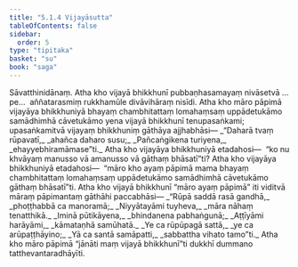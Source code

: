 ```yaml
---
title: "5.1.4 Vijayāsutta"
tableOfContents: false
sidebar:
  order: 5
type: "tipitaka"
basket: "su"
book: "saga"
---
```



<DynamicBreadcrumb />

<Division number="165" book="saga">

<Paragraph number="958" book="saga">
Sāvatthinidānaṃ. Atha kho vijayā bhikkhunī pubbaṇhasamayaṃ nivāsetvā …pe…  aññatarasmiṃ rukkhamūle divāvihāraṃ nisīdi. Atha kho māro pāpimā vijayāya bhikkhuniyā bhayaṃ chambhitattaṃ lomahaṃsaṃ uppādetukāmo samādhimhā cāvetukāmo yena vijayā bhikkhunī tenupasaṅkami; upasaṅkamitvā vijayaṃ bhikkhuniṃ gāthāya ajjhabhāsi—
</Paragraph>

<Paragraph number="959" type="verses" book="saga">
_“Daharā tvaṃ rūpavatī,_  
_ahañca daharo susu;_  
_Pañcaṅgikena turiyena,_  
_ehayyebhiramāmase”ti._  

</Paragraph>

<Paragraph number="960" book="saga">
Atha kho vijayāya bhikkhuniyā etadahosi—  “ko nu khvāyaṃ manusso vā amanusso vā gāthaṃ bhāsatī”ti? Atha kho vijayāya bhikkhuniyā etadahosi—  “māro kho ayaṃ pāpimā mama bhayaṃ chambhitattaṃ lomahaṃsaṃ uppādetukāmo samādhimhā cāvetukāmo gāthaṃ bhāsatī”ti. Atha kho vijayā bhikkhunī “māro ayaṃ pāpimā” iti viditvā māraṃ pāpimantaṃ gāthāhi paccabhāsi—
</Paragraph>

<Paragraph number="961" type="verses" book="saga">
_“Rūpā saddā rasā gandhā,_  
_phoṭṭhabbā ca manoramā;_  
_Niyyātayāmi tuyheva,_  
_māra nāhaṃ tenatthikā._  

</Paragraph>

<Paragraph number="962" type="verses" book="saga">
_Iminā pūtikāyena,_  
_bhindanena pabhaṅgunā;_  
_Aṭṭīyāmi harāyāmi,_  
_kāmataṇhā samūhatā._  

</Paragraph>

<Paragraph number="963" type="verses" book="saga">
_Ye ca rūpūpagā sattā,_  
_ye ca arūpaṭṭhāyino;_  
_Yā ca santā samāpatti,_  
_sabbattha vihato tamo”ti._  

</Paragraph>

<Paragraph number="964" book="saga">
Atha kho māro pāpimā “jānāti maṃ vijayā bhikkhunī”ti dukkhī dummano tatthevantaradhāyīti.
</Paragraph>
</Division>